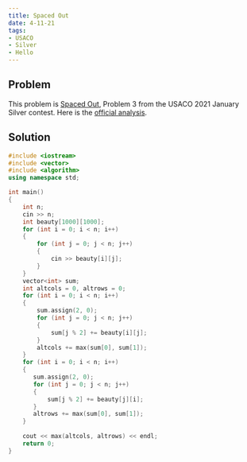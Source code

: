```yaml
---
title: Spaced Out
date: 4-11-21
tags: 
- USACO
- Silver
- Hello
---
```


## Problem
This problem is [Spaced Out](http://usaco.org/index.php?page=viewproblem2&cpid=1088), Problem 3 from the USACO 2021 January Silver contest. Here is the [official analysis](http://usaco.org/current/data/sol_prob3_silver_jan21.html).

## Solution

```cpp
#include <iostream>
#include <vector>
#include <algorithm>
using namespace std;

int main()
{
    int n;
    cin >> n;
    int beauty[1000][1000];
    for (int i = 0; i < n; i++)
    {
        for (int j = 0; j < n; j++)
        {
            cin >> beauty[i][j];
        }
    }
    vector<int> sum;
    int altcols = 0, altrows = 0;
    for (int i = 0; i < n; i++)
    {
        sum.assign(2, 0);
        for (int j = 0; j < n; j++)
        {
            sum[j % 2] += beauty[i][j];
        }
        altcols += max(sum[0], sum[1]);
    }
    for (int i = 0; i < n; i++)
    {
       sum.assign(2, 0);
       for (int j = 0; j < n; j++)
       {
           sum[j % 2] += beauty[j][i];
       }
       altrows += max(sum[0], sum[1]);
    }
    
    cout << max(altcols, altrows) << endl;
    return 0;
}
```
